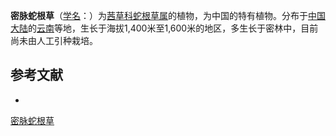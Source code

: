 {{Speciesbox
| name = 密脉蛇根草
| status = 
| status_system = 
| image =
| genus = Ophiorrhiza
| species = densa
| authority = H. S. Lo
}}

'''密脉蛇根草'''（[[学名|学名]]：{{lang|la|''Ophiorrhiza densa''}}）为[[茜草科|茜草科]][[蛇根草属|蛇根草属]]的植物，为中国的特有植物。分布于[[中国大陆|中国大陆]]的[[云南|云南]]等地，生长于海拔1,400米至1,600米的地区，多生长于密林中，目前尚未由人工引种栽培。

== 参考文献 ==
<div class="references-small">
* {{cite web| url =http://www.bioinfo.cn/db05/KmzwSpecies.php?action=view&id=19957| title =密脉蛇根草| work =《中国高等植物数据库全库》| publisher =中国科学院微生物研究所| author =昆明植物研究所| accessdate =2009-02-25| deadurl =yes| archiveurl =https://web.archive.org/web/20160305070117/http://www.bioinfo.cn/db05/KmzwSpecies.php?action=view&id=19957| archivedate =2016-03-05}}
</div>
{{Taxonbar|from=Q10953350}}

[[Category:蛇根草属|密脉蛇根草]]


{{植物小作品}}